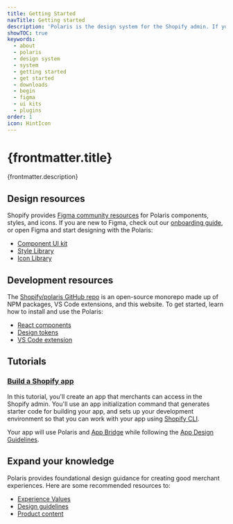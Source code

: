 ```yaml
---
title: Getting Started
navTitle: Getting started
description: 'Polaris is the design system for the Shopify admin. If you’re just starting out with Polaris, here’s a list of recommended resources and guidance to get you started.'
showTOC: true
keywords:
  - about
  - polaris
  - design system
  - system
  - getting started
  - get started
  - downloads
  - begin
  - figma
  - ui kits
  - plugins
order: 1
icon: HintIcon
---
```


# {frontmatter.title}

<Lede>{frontmatter.description}</Lede>

## Design resources

Shopify provides [Figma community resources](https://www.figma.com/@Shopify) for Polaris components, styles, and icons. If you are new to Figma, check out our [onboarding guide](https://www.figma.com/community/file/994263185745279952), or open Figma and start designing with the Polaris:

- [Component UI kit](https://www.figma.com/community/file/1293611962331823010/polaris-components)
- [Style Library](https://www.figma.com/community/file/1293614121185734569/polaris-styles)
- [Icon Library](https://www.figma.com/community/file/1293614863849914283/polaris-icons)

## Development resources

The [Shopify/polaris GitHub repo](https://github.com/Shopify/polaris) is an open-source monorepo made up of NPM packages, VS Code extensions, and this website. To get started, learn how to install and use the Polaris:

- [React components](https://github.com/Shopify/polaris/tree/main/polaris-react#using-the-react-components)
- [Design tokens](https://github.com/Shopify/polaris/tree/main/polaris-tokens#installation)
- [VS Code extension](/tools/polaris-for-vscode)

## Tutorials

### [Build a Shopify app](https://shopify.dev/apps/getting-started/create)

In this tutorial, you'll create an app that merchants can access in the Shopify admin. You'll use an app initialization command that generates starter code for building your app, and sets up your development environment so that you can work with your app using [Shopify CLI](https://shopify.dev/apps/tools/cli).

Your app will use Polaris and [App Bridge](https://shopify.dev/apps/tools/app-bridge) while following the [App Design Guidelines](https://shopify.dev/apps/design-guidelines).

## Expand your knowledge

Polaris provides foundational design guidance for creating good merchant experiences. Here are some recommended resources to:

- [Experience Values](/foundations/experience-values)
- [Design guidelines](/design)
- [Product content](/content/product-content)

